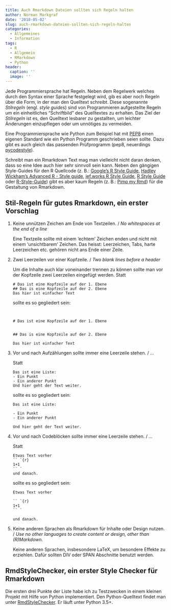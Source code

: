 ```yaml
---
title: Auch Rmarkdown Dateien sollten sich Regeln halten
author: Norman Markgraf
date: '2018-05-02'
slug: auch-rmarkdown-dateien-sollten-sich-regeln-halten
categories:
  - Allgemeines
  - Information
tags:
  - R
  - Allgemein
  - RMarkdown
  - Python
header:
  caption: ''
  image: ''
---
```


Jede Programmiersprache hat Regeln.
Neben dem Regelwerk welches durch den Syntax einer Sprache festgelegt wird, gib es aber noch Regeln über die Form, in der man den Quelltext schreibt.
Diese sogenannte *Stilregeln* (engl. *style guides*) sind von Programmieren aufgestellte Regeln um ein einheitliches "Schriftbild" des Quelltextes zu erhalten.
Das Ziel der *Stilregeln* ist es, den Quelltext lesbarer zu gestallten, um leichter Änderungen einzupflegen oder um unnötiges zu vermeiden.

Eine Programmiersprache wie Python zum Beispiel hat mit [PEP8](https://www.python.org/dev/peps/pep-0008/) einen eigenen Standard wie ein Python Programm geschrieben seien sollte. 
Dazu gibt es auch gleich das passenden Prüfprogramm (pep8, neuerdings [pycodestyle](https://github.com/PyCQA/pycodestyle)).

Schreibt man ein Rmarkdown Text mag man vielleicht nicht daran denken, dass so eine Idee auch hier sehr sinnvoll sein kann. 
Neben den gängigen Style-Guides für den R Quellcode (z. B.: [Google's R Style Guide](https://google.github.io/styleguide/Rguide.xml), [Hadley Wickham's Advanced R - Style guide](http://adv-r.had.co.nz/Style.html), [jef.works R Style Guide](http://jef.works/R-style-guide/), [R Style Guide](https://csgillespie.wordpress.com/2010/11/23/r-style-guide/) oder [R-Style-Guide](https://github.com/rdatsci/PackagesInfo/wiki/R-Style-Guide)) gibt es aber kaum Regeln (z. B.: [Pimp my Rmd](https://holtzy.github.io/Pimp-my-rmd/)) für die Gestaltung von Rmarkdown.


## Stil-Regeln für gutes Rmarkdown, ein erster Vorschlag

1. Keine unnützen Zeichen am Ende von Textzeilen. / *No whitespaces at the end of a line*
    
    Eine Textzeile sollte mit einem 'echtem' Zeichen enden und nicht mit einem 'unsichtbarem' Zeichen.
    Das heisst: Leerzeichen, Tabs, harte Leerzeichen etc. gehören nicht ans Ende einer Zeile.
    
2. Zwei Leerzeilen vor einer Kopfzeile. / *Two blank lines before a header*
    
    Um die Inhalte auch klar voneinander trennen zu können sollte man vor der Kopfzeile zwei Leerzeilen eingefügt werden.
    Statt
    
    ```
    # Das ist eine Kopfzeile auf der 1. Ebene
    ## Das is eine Kopfzeile auf der 2. Ebene
    Das hier ist einfacher Text
    ```
    
    sollte es so gegliedert sein:

    ```
    
    
    # Das ist eine Kopfzeile auf der 1. Ebene
    
    
    ## Das is eine Kopfzeile auf der 2. Ebene
    
    Das hier ist einfacher Text
    ```

3. Vor und nach Aufzählungen sollte immer eine Leerzeile stehen. / *...*
   
   Statt
   
   ```
   Das ist eine Liste:
   - Ein Punkt
   - Ein anderer Punkt
   Und hier geht der Text weiter.
   ```
   
   sollte es so gegliedert sein:
   
   ```
   Das ist eine Liste:

   - Ein Punkt
   - Ein anderer Punkt

   Und hier geht der Text weiter.
   ```
   
4. Vor und nach Codeblöcken sollte immer eine Leerzeile stehen. / *...*

   Statt
   
   ```
   Etwas Text vorher
   `` `{r}
   1+1
   `` `
   und danach.
   ```
   
   sollte es so gegliedert sein:
   
   ```
   Etwas Text vorher
   
   `` `{r}
   1+1
   `` `
   
   und danach.
   ```
   
5. Keine anderen Sprachen als Rmarkdown für Inhalte oder Design nutzen. / *Use no other languages to create content or design, other than (R)Markdown.*

   Keine anderen Sprachen, insbesondere LaTeX, um besondere Effekte zu erziehlen. Dafür sollten DIV oder SPAN Abschnitte benutzt werden.


## RmdStyleChecker, ein erster Style Checker für Rmarkdown

Die ersten drei Punkte der Liste habe ich zu Testzwecken in einem kleinen Projekt mit Hilfe von Python implementiert.
Den Python-Quelltext findet man unter [RmdStyleChecker](https://github.com/NMarkgraf/RmdStyleChecker). Er läuft unter Python 3.5+.

